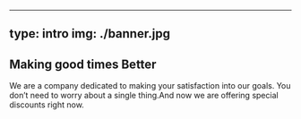  ---
 type: intro
 img: ./banner.jpg
 ---

 ## Making good times Better

 We are a company dedicated to making your
 satisfaction into our goals. You don’t need to worry about a single thing.And
 now we are offering special discounts right now.